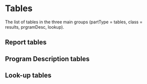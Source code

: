 # Tables {.unnumbered}

The list of tables in the three main groups (partType = tables, class = results, prgramDesc, lookup).

## Report tables

## Program Description tables

## Look-up tables